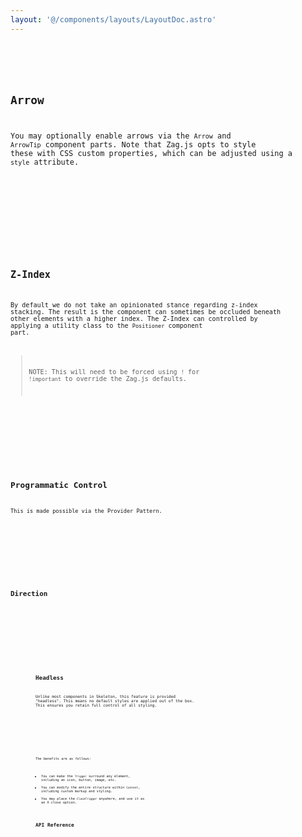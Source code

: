 ```yaml
---
layout: '@/components/layouts/LayoutDoc.astro'
---
```








<Preview client:load>
	<Fragment slot="preview">
		<Default client:visible />
	</Fragment>
	<Fragment slot="code">
		<Code code={DefaultRaw} lang="svelte" />
	</Fragment>
</Preview>

## Arrow

You may optionally enable arrows via the `Arrow` and `ArrowTip` component parts. Note that Zag.js opts to style these with CSS custom properties, which can be adjusted using a `style` attribute.

<Preview client:load>
	<Fragment slot="preview">
		<Arrow client:visible />
	</Fragment>
	<Fragment slot="code">
		<Code code={ArrowRaw} lang="svelte" />
	</Fragment>
</Preview>

## Z-Index

By default we do not take an opinionated stance regarding z-index stacking. The result is the component can sometimes be occluded beneath other elements with a higher index. The Z-Index can controlled by applying a utility class to the `Positioner` component part.

> NOTE: This will need to be forced using `!` for `!important` to override the Zag.js defaults.

<Preview client:load>
	<Fragment slot="preview">
		<ZIndex client:visible />
	</Fragment>
	<Fragment slot="code">
		<Code code={ZIndexRaw} lang="svelte" />
	</Fragment>
</Preview>

## Programmatic Control

This is made possible via the Provider Pattern.

<Preview client:load>
	<Fragment slot="preview">
		<Programmatic client:visible />
	</Fragment>
	<Fragment slot="code">
		<Code code={ProgrammaticRaw} lang="svelte" />
	</Fragment>
</Preview>

## Direction

<Preview client:load>
	<Fragment slot="preview">
		<Dir client:visible />
	</Fragment>
	<Fragment slot="code">
		<Code code={DirRaw} lang="svelte" />
	</Fragment>
</Preview>

## Headless

Unlike most components in Skeleton, this feature is provided "headless". This means no default styles are applied out of the box. This ensures you retain full control of all styling.

<Preview client:load>
	<Fragment slot="preview">
		<Headless client:visible />
	</Fragment>
	<Fragment slot="code">
		<Code code={HeadlessRaw} lang="svelte" />
	</Fragment>
</Preview>

The benefits are as follows:

- You can make the `Trigger` surround any element, including an icon, button, image, etc.
- You can modify the entire structure within `Content`, including custom markup and styling.
- You may place the `CloseTrigger` anywhere, and use it as an X close option.

## API Reference

<ApiTable />

